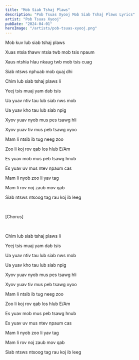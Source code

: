 ```yaml
---
title: "Mob Siab Tshaj Plaws"
description: "Pob Tsuas Xyooj Mob Siab Tshaj Plaws Lyrics"
artist: "Pob Tsuas Xyooj"
pubDate: "2024-04-01"
heroImage: "/artists/pob-tsuas-xyooj.png"
---
```


Mob kuv lub siab tshaj plaws

Xuas ntsia thawv ntsia twb mob tsis npaum

Xaus ntshia hlau nkaug twb mob tsis cuag

Siab ntsws nphuab mob quaj dhi

Chim lub siab tshaj plaws li

Yeej tsis muaj yam dab tsis

Ua yuav ntiv tau lub siab nws mob

Ua yuav kho tau lub siab npig

Xyov yuav nyob mus pes tsawg hli

Xyov yuav tiv mus peb tsawg xyoo

Mam li ntsib ib tug neeg zoo

Zoo li koj rov qab los hlub E/Am

Es yuav mob mus peb tsawg hnub

Es yuav uv mus ntev npaum cas

Mam li nyob zoo li yav tag

Mam li rov noj zaub mov qab

Siab ntsws ntsoog tag rau koj ib leeg

<br />

[Chorus]

<br />

Chim lub siab tshaj plaws li

Yeej tsis muaj yam dab tsis

Ua yuav ntiv tau lub siab nws mob

Ua yuav kho tau lub siab npig

Xyov yuav nyob mus pes tsawg hli

Xyov yuav tiv mus peb tsawg xyoo

Mam li ntsib ib tug neeg zoo

Zoo li koj rov qab los hlub E/Am

Es yuav mob mus peb tsawg hnub

Es yuav uv mus ntev npaum cas

Mam li nyob zoo li yav tag

Mam li rov noj zaub mov qab

Siab ntsws ntsoog tag rau koj ib leeg
